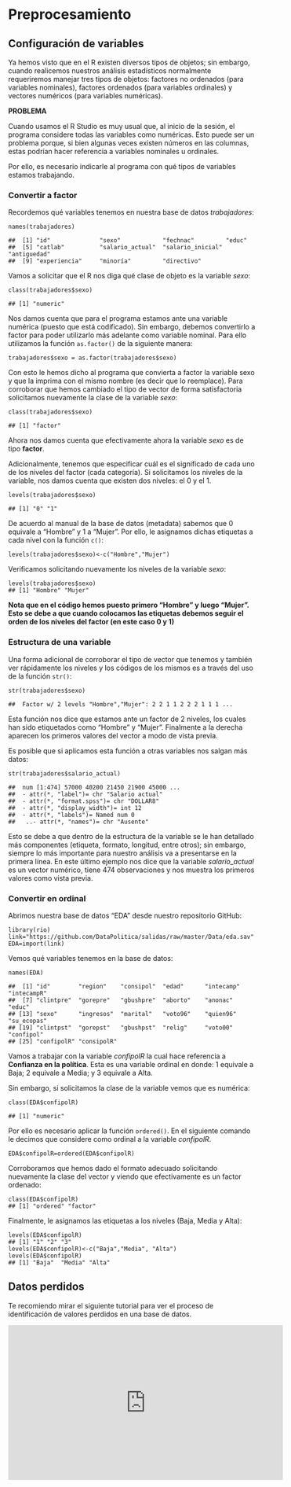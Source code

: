 # Preprocesamiento

## Configuración de variables

Ya hemos visto que en el R existen diversos tipos de objetos; sin embargo, cuando realicemos nuestros análisis estadísticos normalmente requeriremos manejar tres tipos de objetos: factores no ordenados (para variables nominales), factores ordenados (para variables ordinales) y vectores numéricos (para variables numéricas).

**PROBLEMA**

Cuando usamos el R Studio es muy usual que, al inicio de la sesión, el programa considere todas las variables como numéricas. Esto puede ser un problema porque, si bien algunas veces existen números en las columnas, estas podrían hacer referencia a variables nominales u ordinales. 

Por ello, es necesario indicarle al programa con qué tipos de variables estamos trabajando. 

### Convertir a factor

Recordemos qué variables tenemos en nuestra base de datos *trabajadores*: 

    names(trabajadores)

    ##  [1] "id"              "sexo"            "fechnac"         "educ"           
    ##  [5] "catlab"          "salario_actual"  "salario_inicial" "antiguedad"     
    ##  [9] "experiencia"     "minoría"         "directivo"

Vamos a solicitar que el R nos diga qué clase de objeto es la variable *sexo*:

    class(trabajadores$sexo)

    ## [1] "numeric"

Nos damos cuenta que para el programa estamos ante una variable numérica (puesto que está codificado). Sin embargo, debemos convertirlo a factor para poder utilizarlo más adelante como variable nominal. Para ello utilizamos la función `as.factor()` de la siguiente manera:

    trabajadores$sexo = as.factor(trabajadores$sexo)

Con esto le hemos dicho al programa que convierta a factor la variable sexo y que la imprima con el mismo nombre (es decir que lo reemplace). Para corroborar que hemos cambiado el tipo de vector de forma satisfactoria solicitamos nuevamente la clase de la variable *sexo*:

    class(trabajadores$sexo)

    ## [1] "factor"

Ahora nos damos cuenta que efectivamente ahora la variable *sexo* es de tipo **factor**.

Adicionalmente, tenemos que especificar cuál es el significado de cada uno de los niveles del factor (cada categoría). Si solicitamos los niveles de la variable, nos damos cuenta que existen dos niveles: el 0 y el 1. 

    levels(trabajadores$sexo)

    ## [1] "0" "1"

De acuerdo al manual de la base de datos (metadata) sabemos que 0 equivale a "Hombre" y 1 a "Mujer". Por ello, le asignamos dichas etiquetas a cada nivel con la función `c()`:

    levels(trabajadores$sexo)<-c("Hombre","Mujer")

Verificamos solicitando nuevamente los niveles de la variable *sexo*:

    levels(trabajadores$sexo)
    ## [1] "Hombre" "Mujer"

**Nota que en el código hemos puesto primero "Hombre" y luego "Mujer". Esto se debe a que cuando colocamos las etiquetas debemos seguir el orden de los niveles del factor (en este caso 0 y 1)**


### Estructura de una variable

Una forma adicional de corroborar el tipo de vector que tenemos y también ver rápidamente los niveles y los códigos de los mismos es a través del uso de la función `str()`:

    str(trabajadores$sexo)

    ##  Factor w/ 2 levels "Hombre","Mujer": 2 2 1 1 2 2 2 1 1 1 ...

Esta función nos dice que estamos ante un factor de 2 niveles, los cuales han sido etiquetados como "Hombre" y "Mujer". Finalmente a la derecha aparecen los primeros valores del vector a modo de vista previa. 

Es posible que si aplicamos esta función a otras variables nos salgan más datos:

    str(trabajadores$salario_actual)

    ##  num [1:474] 57000 40200 21450 21900 45000 ...
    ##  - attr(*, "label")= chr "Salario actual"
    ##  - attr(*, "format.spss")= chr "DOLLAR8"
    ##  - attr(*, "display_width")= int 12
    ##  - attr(*, "labels")= Named num 0
    ##   ..- attr(*, "names")= chr "Ausente"

Esto se debe a que dentro de la estructura de la variable se le han detallado más componentes (etiqueta, formato, longitud, entre otros); sin embargo, siempre lo más importante para nuestro análisis va a presentarse en la primera línea. En este último ejemplo nos dice que la variable *salario_actual* es un vector numérico, tiene 474 observaciones y nos muestra los primeros valores como vista previa. 

### Convertir en ordinal

Abrimos nuestra base de datos "EDA" desde nuestro repositorio GitHub:

    library(rio)
    link="https://github.com/DataPolitica/salidas/raw/master/Data/eda.sav"
    EDA=import(link)

Vemos qué variables tenemos en la base de datos:

    names(EDA)

    ##  [1] "id"        "region"    "consipol"  "edad"      "intecamp"  "intecampR"
    ##  [7] "clintpre"  "gorepre"   "gbushpre"  "aborto"    "anonac"    "educ"     
    ## [13] "sexo"      "ingresos"  "marital"   "voto96"    "quien96"   "su_ecopas"
    ## [19] "clintpst"  "gorepst"   "gbushpst"  "relig"     "voto00"    "confipol" 
    ## [25] "confipolR" "consipolR"

Vamos a trabajar con la variable *confipolR* la cual hace referencia a **Confianza en la política**. Esta es una variable ordinal en donde: 1 equivale a Baja; 2 equivale a Media; y 3 equivale a Alta.

Sin embargo, si solicitamos la clase de la variable vemos que es numérica:

    class(EDA$confipolR)

    ## [1] "numeric"

Por ello es necesario aplicar la función `ordered()`. En el siguiente comando le decimos que considere como ordinal a la variable *confipolR*.

    EDA$confipolR=ordered(EDA$confipolR)

Corroboramos que hemos dado el formato adecuado solicitando nuevamente la clase del vector y viendo que efectivamente es un factor ordenado:

    class(EDA$confipolR)
    ## [1] "ordered" "factor"

Finalmente, le asignamos las etiquetas a los niveles (Baja, Media y Alta):

    levels(EDA$confipolR)
    ## [1] "1" "2" "3"
    levels(EDA$confipolR)<-c("Baja","Media", "Alta")
    levels(EDA$confipolR)
    ## [1] "Baja"  "Media" "Alta"
    
    
## Datos perdidos

Te recomiendo mirar el siguiente tutorial para ver el proceso de identificación de valores perdidos en una base de datos. 

<iframe width="560" height="315" src="https://www.youtube.com/embed/g9rWkMz2ELM" frameborder="0" allow="accelerometer; autoplay; encrypted-media; gyroscope; picture-in-picture" allowfullscreen></iframe>




